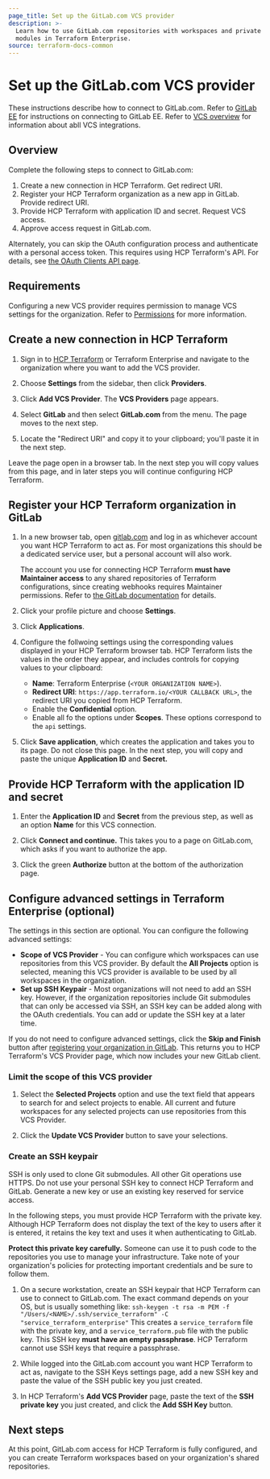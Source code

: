 ```yaml
---
page_title: Set up the GitLab.com VCS provider
description: >-
  Learn how to use GitLab.com repositories with workspaces and private registry
  modules in Terraform Enterprise.
source: terraform-docs-common
---
```


# Set up the GitLab.com VCS provider

These instructions describe how to connect to GitLab.com. Refer to [GitLab EE](/terraform/enterprise/vcs/gitlab-eece) for instructions on connecting to GitLab EE. Refer to [VCS overview](/terraform/enterprise/vcs) for information about abll VCS integrations.

## Overview

Complete the following steps to connect to GitLab.com:

1. Create a new connection in HCP Terraform. Get redirect URI. 
1. Register your HCP Terraform organization as a new app in GitLab. Provide redirect URI.
1. Provide HCP Terraform with application ID and secret. Request VCS access.
1. Approve access request in GitLab.com.

Alternately, you can skip the OAuth configuration process and authenticate with a personal access token. This requires using HCP Terraform's API. For details, see [the OAuth Clients API page](/terraform/enterprise/api-docs/oauth-clients).

## Requirements

Configuring a new VCS provider requires permission to manage VCS settings for the organization. Refer to [Permissions](/terraform/enterprise/users-teams-organizations/permissions) for more information.

[permissions-citation]: #intentionally-unused---keep-for-maintainers


## Create a new connection in HCP Terraform

1.  Sign in to [HCP Terraform](https://app.terraform.io/) or Terraform Enterprise and navigate to the organization where you want to add the VCS provider.

2.  Choose **Settings** from the sidebar, then click **Providers**.

3.  Click **Add VCS Provider**. The **VCS Providers** page appears.

4.  Select **GitLab** and then select **GitLab.com** from the menu. The page moves to the next step.

5.  Locate the "Redirect URI" and copy it to your clipboard; you'll paste it in the next step.

Leave the page open in a browser tab. In the next step you will copy values from this page, and in later steps you will continue configuring HCP Terraform.

## Register your HCP Terraform organization in GitLab

1. In a new browser tab, open [gitlab.com](https://gitlab.com) and log in as whichever account you want HCP Terraform to act as. For most organizations this should be a dedicated service user, but a personal account will also work.

    The account you use for connecting HCP Terraform **must have Maintainer access** to any shared repositories of Terraform configurations, since creating webhooks requires Maintainer permissions. Refer to [the GitLab documentation](https://docs.gitlab.com/ee/user/permissions.html#project-members-permissions) for details.

1. Click your profile picture and choose **Settings**.
1. Click **Applications**.
1. Configure the follwoing settings using the corresponding values displayed in your HCP Terraform browser tab. HCP Terraform lists the values in the order they appear, and includes controls for copying values to your clipboard:
    - **Name**: Terraform Enterprise (`<YOUR ORGANIZATION NAME>`).    
    - **Redirect URI**: `https://app.terraform.io/<YOUR CALLBACK URL>`, the redirect URI you copied from HCP Terraform.
    - Enable the **Confidential** option.                                                                                    
    - Enable all fo the options under **Scopes**. These options correspond to the `api` settings.                                                                                            

1. Click **Save application**, which creates the application and takes you to its page. Do not close this page. In the next step, you will copy and paste the unique **Application ID** and **Secret.**

## Provide HCP Terraform with the application ID and secret

1.  Enter the **Application ID** and **Secret** from the previous step, as well as an option **Name** for this VCS connection.

2.  Click **Connect and continue.** This takes you to a page on GitLab.com, which asks if you want to authorize the app.

3.  Click the green **Authorize** button at the bottom of the authorization page.

## Configure advanced settings in Terraform Enterprise (optional)

The settings in this section are optional. You can configure the following advanced settings:

-   **Scope of VCS Provider** - You can configure which workspaces can use repositories from this VCS provider. By default the **All Projects** option is selected, meaning this VCS provider is available to be used by all workspaces in the organization.
-   **Set up SSH Keypair** - Most organizations will not need to add an SSH key. However, if the organization repositories include Git submodules that can only be accessed via SSH, an SSH key can be added along with the OAuth credentials. You can add or update the SSH key at a later time.

If you do not need to configure advanced settings, click the **Skip and Finish** button after [registering your organization in GitLab](#register-your-hcp-terraform-organization-in-gitlab). This returns you to HCP Terraform's VCS Provider page, which now includes your new GitLab client.

### Limit the scope of this VCS provider

1.  Select the **Selected Projects** option and use the text field that appears to search for and select projects to enable. All current and future workspaces for any selected projects can use repositories from this VCS Provider. 

2.  Click the **Update VCS Provider** button to save your selections.

### Create an SSH keypair

SSH is only used to clone Git submodules. All other Git operations use HTTPS. Do not use your personal SSH key to connect HCP Terraform and GitLab. Generate a new key or use an existing key reserved for service access.

In the following steps, you must provide HCP Terraform with the private key. Although HCP Terraform does not display the text of the key to users after it is entered, it retains the key text and uses it when authenticating to GitLab.

**Protect this private key carefully.** Someone can use it to push code to the repositories you use to manage your infrastructure. Take note of your organization's policies for protecting important credentials and be sure to follow them.

1.  On a secure workstation, create an SSH keypair that HCP Terraform can use to connect to GitLab.com. The exact command depends on your OS, but is usually something like:
    `ssh-keygen -t rsa -m PEM -f "/Users/<NAME>/.ssh/service_terraform" -C "service_terraform_enterprise"`
    This creates a `service_terraform` file with the private key, and a `service_terraform.pub` file with the public key. This SSH key **must have an empty passphrase**. HCP Terraform cannot use SSH keys that require a passphrase.

2.  While logged into the GitLab.com account you want HCP Terraform to act as, navigate to the SSH Keys settings page, add a new SSH key and paste the value of the SSH public key you just created.

3.  In HCP Terraform's **Add VCS Provider** page, paste the text of the **SSH private key** you just created, and click the **Add SSH Key** button.

## Next steps

At this point, GitLab.com access for HCP Terraform is fully configured, and you can create Terraform workspaces based on your organization's shared repositories.